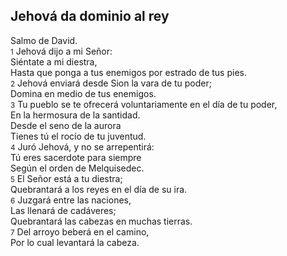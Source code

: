 == Jehová da dominio al rey ==

Salmo de David.<br>
{{anchor|1}} <small>1</small> Jehová dijo a mi Señor:<br>
Siéntate a mi diestra,<br>
Hasta que ponga a tus enemigos por estrado de tus pies.<br>
{{anchor|2}} <small>2</small> Jehová enviará desde Sion la vara de tu poder;<br>
Domina en medio de tus enemigos.<br>
{{anchor|3}} <small>3</small> Tu pueblo se te ofrecerá voluntariamente en el día de tu poder,<br>
En la hermosura de la santidad.<br>
Desde el seno de la aurora<br>
Tienes tú el rocío de tu juventud.<br>
{{anchor|4}} <small>4</small> Juró Jehová, y no se arrepentirá:<br>
Tú eres sacerdote para siempre<br>
Según el orden de Melquisedec.<br>
{{anchor|5}} <small>5</small> El Señor está a tu diestra;<br>
Quebrantará a los reyes en el día de su ira.<br>
{{anchor|6}} <small>6</small> Juzgará entre las naciones,<br>
Las llenará de cadáveres;<br>
Quebrantará las cabezas en muchas tierras.<br>
{{anchor|7}} <small>7</small> Del arroyo beberá en el camino,<br>
Por lo cual levantará la cabeza.<br>
